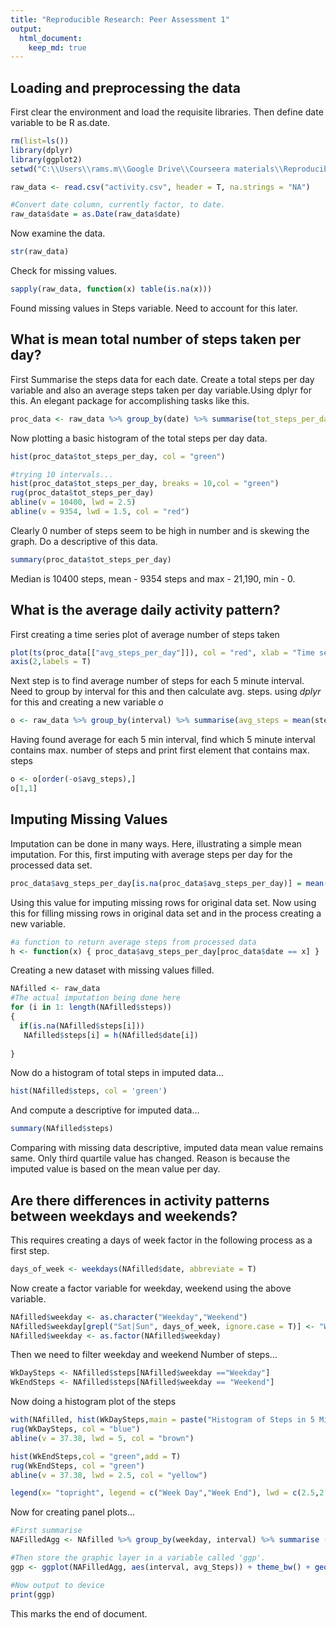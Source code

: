 ---
title: "Reproducible Research: Peer Assessment 1"
output: 
  html_document:
    keep_md: true
---


## Loading and preprocessing the data
First clear the environment and load the requisite libraries.
Then define date variable to be R as.date.

```{r echo=TRUE}
rm(list=ls())
library(dplyr)
library(ggplot2)
setwd("C:\\Users\\rams.m\\Google Drive\\Courseera materials\\Reproducible Research\\Week 1 Project")

raw_data <- read.csv("activity.csv", header = T, na.strings = "NA")

#Convert date column, currently factor, to date.
raw_data$date = as.Date(raw_data$date)
```

Now examine the data.

```{r echo=TRUE}
str(raw_data)
```

Check for missing values.

```{r echo=TRUE}
sapply(raw_data, function(x) table(is.na(x)))
```
Found missing values in Steps variable. Need to account for this later.

## What is mean total number of steps taken per day?

First Summarise the steps data for each date. Create a total steps per day variable and also an average steps taken per day variable.Using dplyr for this. An elegant package for accomplishing tasks like this.


```{r echo=TRUE}
proc_data <- raw_data %>% group_by(date) %>% summarise(tot_steps_per_day = sum(steps, na.rm = T), avg_steps_per_day = mean(steps, na.rm = T))

```

Now plotting a basic histogram of the total steps per day data.

```{r echo=TRUE}
hist(proc_data$tot_steps_per_day, col = "green")

#trying 10 intervals...
hist(proc_data$tot_steps_per_day, breaks = 10,col = "green")
rug(proc_data$tot_steps_per_day)
abline(v = 10400, lwd = 2.5)
abline(v = 9354, lwd = 1.5, col = "red")
```

Clearly 0 number of steps seem to be high in number and is skewing
the graph. Do a descriptive of this data.


```{r echo=TRUE}
summary(proc_data$tot_steps_per_day)
```
Median is 10400 steps, mean - 9354 steps and max - 21,190, min - 0.

## What is the average daily activity pattern?

First creating a time series plot of average number of steps taken
```{r echo=TRUE}
plot(ts(proc_data[["avg_steps_per_day"]]), col = "red", xlab = "Time series plot", ylab = "Average steps per day")
axis(2,labels = T)
```

Next step is to find average number of steps for each 5 minute interval. Need to group by interval for this and then calculate avg. steps. using *dplyr* for this and creating a new variable *o*
```{r echo=TRUE}
o <- raw_data %>% group_by(interval) %>% summarise(avg_steps = mean(steps, na.rm = T)) 
```

Having found average for each 5 min interval, find which 5 minute interval contains max. number of steps and print first element that contains max. steps

```{r echo=TRUE}
o <- o[order(-o$avg_steps),]
o[1,1]

```

## Imputing Missing Values

Imputation can be done in many ways. Here, illustrating a simple mean imputation. For this, first imputing with average steps per day for the processed data set.

```{r echo=TRUE}
proc_data$avg_steps_per_day[is.na(proc_data$avg_steps_per_day)] = mean(proc_data$avg_steps_per_day[!is.na(proc_data$avg_steps_per_day)])

```

Using this value for imputing missing rows for original data set.
Now using this for filling missing rows in original data set and in the process creating a new variable.

```{r echo=TRUE}
#a function to return average steps from processed data
h <- function(x) { proc_data$avg_steps_per_day[proc_data$date == x] }
```

Creating a new dataset with missing values filled.

```{r echo=TRUE}
NAfilled <- raw_data
#The actual imputation being done here
for (i in 1: length(NAfilled$steps))
{
  if(is.na(NAfilled$steps[i]))
   NAfilled$steps[i] = h(NAfilled$date[i])
  
}
```

Now do a histogram of total steps in imputed data...

```{r echo=TRUE}
hist(NAfilled$steps, col = 'green')
```

And compute a descriptive for imputed data...

```{r echo=TRUE}
summary(NAfilled$steps)
```

Comparing with missing data descriptive, imputed data mean value remains same. Only third quartile value has changed. Reason is because the imputed value is based on the mean value per day.



## Are there differences in activity patterns between weekdays and weekends?

This requires creating a days of week factor in the following process as a first step.

```{r echo=TRUE}
days_of_week <- weekdays(NAfilled$date, abbreviate = T)
```

Now create a factor variable for weekday, weekend using the above variable.

```{r echo=TRUE}
NAfilled$weekday <- as.character("Weekday","Weekend")
NAfilled$weekday[grepl("Sat|Sun", days_of_week, ignore.case = T)] <- "Weekend"
NAfilled$weekday <- as.factor(NAfilled$weekday)
```

Then we need to filter weekday and weekend Number of steps...

```{r echo=TRUE}
WkDaySteps <- NAfilled$steps[NAfilled$weekday =="Weekday"]
WkEndSteps <- NAfilled$steps[NAfilled$weekday == "Weekend"]
```

Now doing a histogram plot of the steps

```{r echo=TRUE}
with(NAfilled, hist(WkDaySteps,main = paste("Histogram of Steps in 5 Min interval"), xlab = "nth 5 Min interval",col = "blue"))
rug(WkDaySteps, col = "blue")
abline(v = 37.38, lwd = 5, col = "brown")

hist(WkEndSteps,col = "green",add = T)
rug(WkEndSteps, col = "green")
abline(v = 37.38, lwd = 2.5, col = "yellow")

legend(x= "topright", legend = c("Week Day","Week End"), lwd = c(2.5,2.5), col = c("blue", "green"))
```

Now for creating panel plots...

```{r echo=TRUE}
#First summarise 
NAFilledAgg <- NAfilled %>% group_by(weekday, interval) %>% summarise (avg_Steps = mean(steps))

#Then store the graphic layer in a variable called 'ggp'.
ggp <- ggplot(NAFilledAgg, aes(interval, avg_Steps)) + theme_bw() + geom_line(col = "red") + facet_grid(weekday ~ .) + labs(x = "Nth 5 Minute Interval", y = "Average Number of Steps Taken")

#Now output to device
print(ggp)

```

This marks the end of document.

